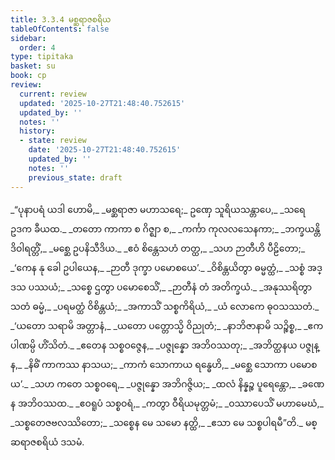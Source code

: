 ```yaml
---
title: 3.3.4 မစ္ဆရာဇစရိယ
tableOfContents: false
sidebar:
  order: 4
type: tipitaka
basket: su
book: cp
review:
  current: review
  updated: '2025-10-27T21:48:40.752615'
  updated_by: ''
  notes: ''
  history:
  - state: review
    date: '2025-10-27T21:48:40.752615'
    updated_by: ''
    notes: ''
    previous_state: draft
---
```



<ReviewStatus review={frontmatter.review} showDetails={true} />

<HypothesisAnnotation frontmatter={frontmatter} />

<DynamicBreadcrumb />

<Division number="83" book="cp" e="ch" v="21" p="415">

<Paragraph number="360" type="verses" book="cp">
_“ပုနာပရံ ယဒါ ဟောမိ,_  
_မစ္ဆရာဇာ မဟာသရေ;_  
ဥဏှေ သူရိယသန္တာပေ,_  
_သရေ ဥဒက ခီယထ._  

</Paragraph>

</Division>
<Division number="84" book="cp" e="ch" v="21" p="415">

<Paragraph number="361" type="verses" book="cp">
_တတော ကာကာ စ ဂိဇ္ဈာ စ,_  
_ကင်္ကာ ကုလလသေနကာ;_  
_ဘက္ခယန္တိ ဒိဝါရတ္တိံ,_  
_မစ္ဆေ ဥပနိသီဒိယ._  

</Paragraph>

</Division>
<Division number="85" book="cp" e="ch" v="21" p="415">

<Paragraph number="362" type="verses" book="cp">
_ဧဝံ စိန္တေသဟံ တတ္ထ,_  
_သဟ ဉာတီဟိ ပီဠိတော;_  
_‘ကေန နု ခေါ ဥပါယေန,_  
_ဉာတီ ဒုက္ခာ ပမောစယေ’._  

</Paragraph>

</Division>
<Division number="86" book="cp" e="ch" v="21" p="415">

<Paragraph number="363" type="verses" book="cp">
_ဝိစိန္တယိတွာ ဓမ္မတ္ထံ,_  
_သစ္စံ အဒ္ဒသ ပဿယံ;_  
_သစ္စေ ဌတွာ ပမောစေသိံ,_  
_ဉာတီနံ တံ အတိက္ခယံ._  

</Paragraph>

</Division>
<Division number="87" book="cp" e="ch" v="21" p="415">

<Paragraph number="364" type="verses" book="cp">
_အနုဿရိတွာ သတံ ဓမ္မံ,_  
_ပရမတ္ထံ ဝိစိန္တယံ;_  
_အကာသိံ သစ္စကိရိယံ,_  
_ယံ လောကေ ဓုဝသဿတံ._  

</Paragraph>

</Division>
<Division number="88" book="cp" e="ch" v="21" p="416">

<Paragraph number="365" type="verses" book="cp">
_‘ယတော သရာမိ အတ္တာနံ,_  
_ယတော ပတ္တောသ္မိ ဝိညုတံ;_  
_နာဘိဇာနာမိ သဉ္စိစ္စ,_  
_ဧကပါဏမ္ပိ ဟိံသိတံ._  

</Paragraph>

</Division>
<Division number="89" book="cp" e="ch" v="21" p="416">

<Paragraph number="366" type="verses" book="cp">
_ဧတေန သစ္စဝဇ္ဇေန,_  
_ပဇ္ဇုန္နော အဘိဝဿတု;_  
_အဘိတ္ထနယ ပဇ္ဇုန္န,_  
_နိဓိံ ကာကဿ နာသယ;_  
_ကာကံ သောကာယ ရန္ဓေဟိ,_  
_မစ္ဆေ သောကာ ပမောစယ’._  

</Paragraph>

</Division>
<Division number="90" book="cp" e="ch" v="21" p="416">

<Paragraph number="367" type="verses" book="cp">
_သဟ ကတေ သစ္စဝရေ,_  
_ပဇ္ဇုန္နော အဘိဂဇ္ဇိယ;_  
_ထလံ နိန္နဉ္စ ပူရေန္တော,_  
_ခဏေန အဘိဝဿထ._  

</Paragraph>

</Division>
<Division number="91" book="cp" e="ch" v="21" p="416">

<Paragraph number="368" type="verses" book="cp">
_ဧဝရူပံ သစ္စဝရံ,_  
_ကတွာ ဝီရိယမုတ္တမံ;_  
_ဝဿာပေသိံ မဟာမေဃံ,_  
_သစ္စတေဇဗလဿိတော;_  
_သစ္စေန မေ သမော နတ္ထိ,_  
_ဧသာ မေ သစ္စပါရမီ”တိ._  


</Paragraph>
</Division>

<Paragraph number="369" type="center" book="cp">
မစ္ဆရာဇစရိယံ ဒသမံ.
</Paragraph>
